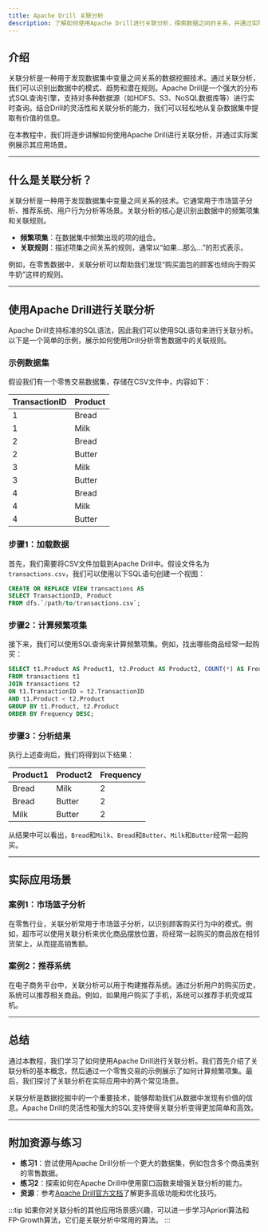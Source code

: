 ```yaml
---
title: Apache Drill 关联分析
description: 了解如何使用Apache Drill进行关联分析，探索数据之间的关系，并通过实际案例掌握其应用场景。
---
```


## 介绍

关联分析是一种用于发现数据集中变量之间关系的数据挖掘技术。通过关联分析，我们可以识别出数据中的模式、趋势和潜在规则。Apache Drill是一个强大的分布式SQL查询引擎，支持对多种数据源（如HDFS、S3、NoSQL数据库等）进行实时查询。结合Drill的灵活性和关联分析的能力，我们可以轻松地从复杂数据集中提取有价值的信息。

在本教程中，我们将逐步讲解如何使用Apache Drill进行关联分析，并通过实际案例展示其应用场景。

---

## 什么是关联分析？

关联分析是一种用于发现数据集中变量之间关系的技术。它通常用于市场篮子分析、推荐系统、用户行为分析等场景。关联分析的核心是识别出数据中的频繁项集和关联规则。

- **频繁项集**：在数据集中频繁出现的项的组合。
- **关联规则**：描述项集之间关系的规则，通常以“如果...那么...”的形式表示。

例如，在零售数据中，关联分析可以帮助我们发现“购买面包的顾客也倾向于购买牛奶”这样的规则。

---

## 使用Apache Drill进行关联分析

Apache Drill支持标准的SQL语法，因此我们可以使用SQL语句来进行关联分析。以下是一个简单的示例，展示如何使用Drill分析零售数据中的关联规则。

### 示例数据集

假设我们有一个零售交易数据集，存储在CSV文件中，内容如下：

| TransactionID | Product       |
|---------------|---------------|
| 1             | Bread         |
| 1             | Milk          |
| 2             | Bread         |
| 2             | Butter        |
| 3             | Milk          |
| 3             | Butter        |
| 4             | Bread         |
| 4             | Milk          |
| 4             | Butter        |

### 步骤1：加载数据

首先，我们需要将CSV文件加载到Apache Drill中。假设文件名为`transactions.csv`，我们可以使用以下SQL语句创建一个视图：

```sql
CREATE OR REPLACE VIEW transactions AS
SELECT TransactionID, Product
FROM dfs.`/path/to/transactions.csv`;
```

### 步骤2：计算频繁项集

接下来，我们可以使用SQL查询来计算频繁项集。例如，找出哪些商品经常一起购买：

```sql
SELECT t1.Product AS Product1, t2.Product AS Product2, COUNT(*) AS Frequency
FROM transactions t1
JOIN transactions t2
ON t1.TransactionID = t2.TransactionID
AND t1.Product < t2.Product
GROUP BY t1.Product, t2.Product
ORDER BY Frequency DESC;
```

### 步骤3：分析结果

执行上述查询后，我们将得到以下结果：

| Product1 | Product2 | Frequency |
|----------|----------|-----------|
| Bread    | Milk     | 2         |
| Bread    | Butter   | 2         |
| Milk     | Butter   | 2         |

从结果中可以看出，`Bread`和`Milk`、`Bread`和`Butter`、`Milk`和`Butter`经常一起购买。

---

## 实际应用场景

### 案例1：市场篮子分析

在零售行业，关联分析常用于市场篮子分析，以识别顾客购买行为中的模式。例如，超市可以使用关联分析来优化商品摆放位置，将经常一起购买的商品放在相邻货架上，从而提高销售额。

### 案例2：推荐系统

在电子商务平台中，关联分析可以用于构建推荐系统。通过分析用户的购买历史，系统可以推荐相关商品。例如，如果用户购买了手机，系统可以推荐手机壳或耳机。

---

## 总结

通过本教程，我们学习了如何使用Apache Drill进行关联分析。我们首先介绍了关联分析的基本概念，然后通过一个零售交易的示例展示了如何计算频繁项集。最后，我们探讨了关联分析在实际应用中的两个常见场景。

关联分析是数据挖掘中的一个重要技术，能够帮助我们从数据中发现有价值的信息。Apache Drill的灵活性和强大的SQL支持使得关联分析变得更加简单和高效。

---

## 附加资源与练习

- **练习1**：尝试使用Apache Drill分析一个更大的数据集，例如包含多个商品类别的零售数据。
- **练习2**：探索如何在Apache Drill中使用窗口函数来增强关联分析的能力。
- **资源**：参考[Apache Drill官方文档](https://drill.apache.org/docs/)了解更多高级功能和优化技巧。

:::tip
如果你对关联分析的其他应用场景感兴趣，可以进一步学习Apriori算法和FP-Growth算法，它们是关联分析中常用的算法。
:::